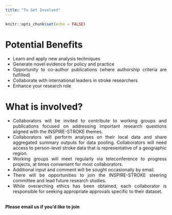 ```yaml
---
title: "To Get Involved"
---
```


```r
knitr::opts_chunk$set(echo = FALSE)
```

<head>
<link rel="preconnect" href="https://fonts.googleapis.com">
<link rel="preconnect" href="https://fonts.gstatic.com" crossorigin>
<link href="https://fonts.googleapis.com/css2?family=Roboto:ital,wght@0,100;0,300;0,400;0,500;0,700;0,900;1,100;1,300;1,400;1,500;1,700;1,900&display=swap" rel="stylesheet">
</head>

# Potential Benefits

<div style='text-align: justify;'>
-  Learn and apply new analysis techniques
-  Generate novel evidence for policy and practice
-  Opportunity to co-author publications (where authorship criteria are fulfilled)
-  Collaborate with international leaders in stroke researchers
-  Enhance your research role
</div>

# What is involved?

<div style='text-align: justify;'>
-  Collaborators will be invited to contribute to working groups and publications focused on addressing important research questions aligned with the INSPIRE-STROKE themes.
-  Collaborators will perform analyses on their local data and share aggregated summary outputs for data pooling. Collaborators will need access to person-level stroke data that is representative of a geographic region.
-  Working groups will meet regularly via teleconference to progress projects, at times convenient for most collaborators.
-  Additional input and comment will be sought occasionally by email.
-  There will be opportunities to join the INSPIRE-STROKE steering committee and lead future research studies.
-  While overarching ethics has been obtained, each collaborator is responsible for seeking appropriate approvals specific to their dataset.
</div>
 
\
**Please email us if you'd like to join**
